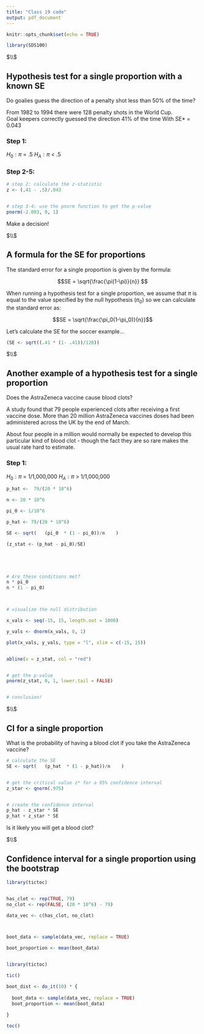 ```yaml
---
title: "Class 19 code"
output: pdf_document
---
```


```r
knitr::opts_chunk$set(echo = TRUE)
```




```r

library(SDS100)


```



$\\$






##  Hypothesis test for a single proportion with a known SE


Do goalies guess the direction of a penalty shot less than 50% of the time? 


From 1982 to 1994 there were 128 penalty shots in the World Cup.  
Goal keepers correctly guessed the direction 41% of the time With SE* = 0.043                             



### Step 1: 

$H_0: \pi$ = .5
$H_A: \pi$ < .5



### Step 2-5: 

```r

# step 2: calculate the z-statistic
z <- (.41 - .5)/.043 


# step 3-4: use the pnorm function to get the p-value
pnorm(-2.093, 0, 1)


```


Make a decision!



$\\$





##  A formula for the SE for proportions


The standard error for a single proportion is given by the formula:



$$SE = \sqrt{\frac{\pi(1-\pi)}{n}}   $$

When running a hypothesis test for a single proportion, we assume that $\pi$ is equal to the value specified by the null hypothesis ($\pi_0$) so we can calculate the standard error as:


$$SE = \sqrt{\frac{\pi_0(1-\pi_0)}{n}}$$

Let's calculate the SE for the soccer example...


```r

(SE <- sqrt((.41 * (1- .41))/128))


```





$\\$




## Another example of a hypothesis test for a single proportion


Does the AstraZeneca vaccine cause blood clots? 


A study found that 79 people experienced clots after receiving a first vaccine dose. 
More than 20 million AstraZeneca vaccines doses had been administered across the UK by the end of March.


About four people in a million would normally be expected to develop this
particular kind of blood clot - though the fact they are so rare makes the 
usual rate hard to estimate.


### Step 1: 

$H_0: \pi$ = 1/1,000,000
$H_A: \pi$ > 1/1,000,000


```r


p_hat <-  79/(20 * 10^6) 

n <- 20 * 10^6

pi_0 <- 1/10^6

p_hat <- 79/(20 * 10^6)

SE <- sqrt(   (pi_0  * (1 - pi_0))/n    )

(z_stat <- (p_hat - pi_0)/SE)





# Are these conditions met? 
n * pi_0		 
n * (1 - pi_0) 



# visualize the null distribution

x_vals <- seq(-15, 15, length.out = 1000)

y_vals <- dnorm(x_vals, 0, 1)

plot(x_vals, y_vals, type = "l", xlim = c(-15, 15))


abline(v = z_stat, col = "red")


# get the p-value
pnorm(z_stat, 0, 1, lower.tail = FALSE)


# conclusion!


```




$\\$




## CI for a single proportion


What is the probability of having a blood clot if you take the AstraZeneca vaccine? 

```r

# calculate the SE
SE <- sqrt(   (p_hat  * (1 - p_hat))/n    )


# get the critical value z* for a 95% confidence interval
z_star <- qnorm(.975)


# create the confidence interval
p_hat - z_star * SE
p_hat + z_star * SE


```



Is it likely you will get a blood clot? 





$\\$




## Confidence interval for a single proportion using the bootstrap


```r


library(tictoc)


has_clot <- rep(TRUE, 79)
no_clot <- rep(FALSE, (20 * 10^6) - 79)

data_vec <- c(has_clot, no_clot)



boot_data <- sample(data_vec, replace = TRUE)

boot_proportion <- mean(boot_data)


library(tictoc)

tic()

boot_dist <- do_it(10) * {
  
  boot_data <- sample(data_vec, replace = TRUE)
  boot_proportion <- mean(boot_data)
  
}

toc()



```











